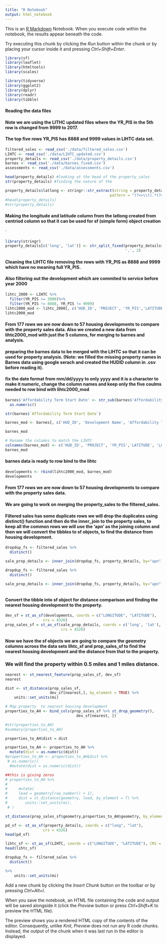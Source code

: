 ```yaml
---
title: "R Notebook"
output: html_notebook
---
```


This is an [R Markdown](http://rmarkdown.rstudio.com) Notebook. When you execute code within the notebook, the results appear beneath the code. 

Try executing this chunk by clicking the *Run* button within the chunk or by placing your cursor inside it and pressing *Ctrl+Shift+Enter*. 

```r
library(sf)
library(leaflet)
library(htmltools)
library(scales)

library(tidyverse)
library(ggplot2)
library(dplyr)
library(readr)
library(tibble)
```

#### Reading the data files
#### Note we are using the LITHC updated files where the YR_PIS in the 5th row is changed from 9999 to 2017.
#### The top five rows YR_PIS has 8888 and 9999 values in LIHTC data set.

```r
filtered_sales <- read_csv('./data/filtered_sales.csv')
LIHTC <- read_csv('./data/LIHTC_updated.csv')
property_details <- read_csv('./data/property_details.csv')
barnes <- read_csv('./data/barnes_fixed.csv')
assessments <- read_csv('./data/assessments.csv')
```

```r
head(property_details) #looking at the head of the property_sales
str(property_details) #finding the nature of the 

property_details$latlong <- stringr::str_extract(string = property_details$centroid,
                                               pattern = "(?<=\\().*(?=\\))")
#head(property_details)
#str(property_details)
```

#### Making the longitude and latitude column from the latlong created from centriod column so that it can be used for sf (simple form) object creation
`
```r
library(stringr)
property_details[c('long', 'lat')] <- str_split_fixed(property_details$latlong,
                                                      ',', 2)

```

#### Cleaning the LIHTC file removing the rows with YR_PIS as 8888 and 9999 which have no meaning full YR_PIS.
#### Also filtering out the development which are commited to service before year 2000


```r
lihtc_2000 <- LIHTC %>%
  filter(YR_PIS >= 2000)%>%
  filter(YR_PIS != 8888, YR_PIS != 9999)
lihtc2000_mod <- lihtc_2000[, c('HUD_ID', 'PROJECT', 'YR_PIS','LATITUDE', 'LONGITUDE')] 
lihtc2000_mod
```

#### From 177 rows we are now down to 57 housing developments to compare with the property sales data. Also we created a new data from lihtc2000_mod with just the 5 columns, for merging to barnes and analysis.

#### preparing the barnes data to be merged with the LIHTC so that it can be used for property analysis. (Note: we filled the missing property names in Barnes data using google serach and created the HUDID column in .csv before reading it). 
#### fix the date format from mm/dd/yyyy to only yyyy and it is a character to make it numeric, change the column names and keep only the five coulms needed to row bind with lihtc2000_mod
```r
barnes$'Affordability Term Start Date' <- str_sub(barnes$'Affordability Term Start Date', start=-4, end=-1) %>%
  as.numeric()

str(barnes$`Affordability Term Start Date`)

barnes_mod <- barnes[, c('HUD_ID', 'Development Name', 'Affordability Term Start Date', 'lat', 'lng')]

barnes_mod

# Rename the columns to match the LIHTC
colnames(barnes_mod) <- c('HUD_ID', 'PROJECT', 'YR_PIS','LATITUDE', 'LONGITUDE')
barnes_mod
```

#### barnes data is ready to row bind to the lihtc

```r
developments <- rbind(lihtc2000_mod, barnes_mod)
developments
```


#### From 177 rows we are now down to 57 housing developments to compare with the property sales data.

#### We are going to work on merging the property_sales to the filtered_sales.
#### Filtered sales has some duplicate rows we will drop the duplicates using distinct() function and then do the inner_join to the property sales, to keep all the common rows we will use the 'apn' as the joining column and then we will convert the tibbles to sf objects, to find the distance from housing development.

```r
dropdup_fs <- filtered_sales %>%
  distinct()

sale_prop_details <- inner_join(dropdup_fs, property_details, by="apn")
```


```r
dropdup_fs <- filtered_sales %>%
  distinct()

sale_prop_details <- inner_join(dropdup_fs, property_details, by="apn")
  
```

#### Convert the tibble into sf object for distance comparison and finding the nearest housing development to the property.


```r
dev_sf = st_as_sf(developments, coords = c("LONGITUDE", "LATITUDE"), 
                 crs = 4326)
prop_sales_sf = st_as_sf(sale_prop_details, coords = c('long', 'lat'),
                         crs = 4326)

```

#### Now we have the sf objects we are going to compare the geometry columns across the data sets lihtc_sf and prop_sales_sf to find the nearest housing development and the distance from that to the property.

### We will find the property within 0.5 miles and 1 miles distance.


```r
nearest <- st_nearest_feature(prop_sales_sf, dev_sf)
nearest

dist <- st_distance(prop_sales_sf, 
                    dev_sf[nearest,], by_element = TRUE) %>%
    units::set_units(mi)

```


```r
# Map property  to nearest housing development
properties_to_AH <- bind_cols(prop_sales_sf %>% st_drop_geometry(), 
                                dev_sf[nearest, ])

#str(properties_to_AH)
#summary(properties_to_AH)
```

```r
properties_to_AH$dist = dist

properties_to_AH <- properties_to_AH %>% 
  mutate(dist = as.numeric(dist))
#properties_to_AH <- properties_to_AH$dist %>%
 # as.numeric()
  #mutate(dist = as.numeric(dist))
```


```r
##this is giving zeros
# properties_to_AH %>%
#  
#     mutate(
#     lead = geometry[row_number() + 1],
#     dist = st_distance(geometry, lead, by_element = T) %>%
#        units::set_units(mi),
 # )
```
```r
st_distance(prop_sales_sf$geometry,properties_to_AH$geometry, by_element = T) %>% head()
```



```r
pd_sf <- st_as_sf(property_details, coords = c("long", "lat"), 
                 crs = 4326)
head(pd_sf)

lihtc_sf <- st_as_sf(LIHTC, coords = c("LONGITUDE", "LATITUDE"), CRS = 4326)
head(lihtc_sf)
```
```r
dropdup_fs <- filtered_sales %>%
  distinct()

%>%
    units::set_units(mi)


```

Add a new chunk by clicking the *Insert Chunk* button on the toolbar or by pressing *Ctrl+Alt+I*.

When you save the notebook, an HTML file containing the code and output will be saved alongside it (click the *Preview* button or press *Ctrl+Shift+K* to preview the HTML file).

The preview shows you a rendered HTML copy of the contents of the editor. Consequently, unlike *Knit*, *Preview* does not run any R code chunks. Instead, the output of the chunk when it was last run in the editor is displayed.
